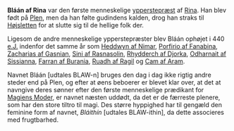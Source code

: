 {{title:Bláán af Rina}}
{{author:Laura Holmegaard}}
{{timestamp:2009-10-04T08:21:04Z}}
{{copyright:Bláán af Rina}}
'''Bláán af Rina''' var den første menneskelige [[ypperstepræst]] af [[Rina]]. Han blev født på [[Plen]], men da han følte gudindens kalden, drog han straks til [[Højsletten]] for at slutte sig til de hellige folk der.

Ligesom de andre menneskelige ypperstepræster blev Bláán ophøjet i 440 [[e.J.]] indenfor det samme år som [[Heddwyn af Nimar]], [[Porfirio af Fanabina]], [[Zacharias af Gasnian]], [[Sini af Rasnasolin]], [[Rhydderch af Djorka]], [[Odharnait af Sissianna]], [[Farran af Burania]], [[Ruadh af Ragil]] og [[Cam af Aram]].

Navnet Bláán [udtales BLAW-n] bruges den dag i dag ikke rigtig andre steder end på Plen, og efter at øens beboerer er blevet klar over, at det at navngive deres sønner efter den første menneskelige prædikant for [[Magiens Moder]], er navnet næsten uddødt, da det er de færreste plenere, som har den store tiltro til magi. Des større hyppighed har til gengæld den feminine form af navnet, ''Bláithín'' [udtales BLAW-ithin], da dette associeres med frugtbarhed.
